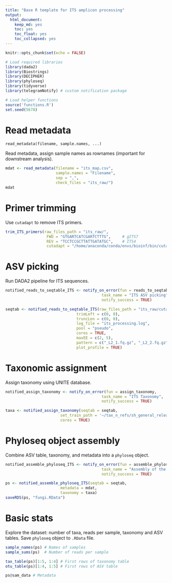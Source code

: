 ```yaml
---
title: "Base R template for ITS amplicon processing"
output: 
  html_document: 
    keep_md: yes
    toc: yes
    toc_float: yes
    toc_collapsed: yes
---
```


```r
knitr::opts_chunk$set(echo = FALSE)
```

```r
# Load required libraries
library(dada2)
library(Biostrings)
library(DECIPHER)
library(phyloseq)
library(tidyverse)
library(telegramNotify) # custom notification package

# Load helper functions
source('functions.R')
set.seed(5678)
```

# Read metadata

`read_metadata(filename, sample.names, ...)`

Read metadata, assign sample names as rownames (important for downstream analysis).

```r
mdat <- read_metadata(filename = "its_map.csv",
                      sample.names = "Filename",
                      sep = ",",
                      check_files = "its_raw/")
mdat
```

# Primer trimming

Use `cutadapt` to remove ITS primers.

```r
trim_ITS_primers(raw_files_path = "its_raw/",
                  FWD = "GTGARTCATCGARTCTTTG",     # gITS7
                  REV = "TCCTCCGCTTATTGATATGC",    # ITS4
                  cutadapt = "/home/anaconda/conda/envs/bioinf/bin/cutadapt")
```

# ASV picking

Run DADA2 pipeline for ITS sequences.

```r
notified_reads_to_seqtable_ITS <- notify_on_error(fun = reads_to_seqtable_ITS, 
                                          task_name = "ITS ASV picking",
                                          notify_success = TRUE)

seqtab <- notified_reads_to_seqtable_ITS(raw_files_path = "its_raw/cutadapt/",
                               trimLeft = c(0, 0),
                               truncLen = c(0, 0),
                               log_file = "its_processing.log",
                               pool = "pseudo",
                               cores = TRUE,
                               maxEE = c(2, 5),
                               pattern = c("_L2_1.fq.gz", "_L2_2.fq.gz"),
                               plot_profile = TRUE)
```

# Taxonomic assignment

Assign taxonomy using UNITE database.

```r
notified_assign_taxonomy <- notify_on_error(fun = assign_taxonomy, 
                                          task_name = "ITS Taxonomy",
                                          notify_success = TRUE)

taxa <- notified_assign_taxonomy(seqtab = seqtab, 
                        set_train_path = '~/tax_n_refs/sh_general_release_dynamic_s_all_04.04.2024.fasta',
                        cores = TRUE)
```

# Phyloseq object assembly

Combine ASV table, taxonomy, and metadata into a `phyloseq` object.

```r
notified_assemble_phyloseq_ITS <- notify_on_error(fun = assemble_phyloseq_ITS, 
                                          task_name = "Assembly of the phyloseq-object",
                                          notify_success = TRUE)

ps <- notified_assemble_phyloseq_ITS(seqtab = seqtab, 
                        metadata = mdat,
                        taxonomy = taxa)
saveRDS(ps, "fungi.RData")
```

# Basic stats

Explore the dataset: number of taxa, reads per sample, taxonomy and ASV tables. Save `phyloseq` object to `.RData` file.

```r
sample_names(ps) # Names of samples
sample_sums(ps)  # Number of reads per sample

tax_table(ps)[1:5, 1:4] # First rows of taxonomy table
otu_table(ps)[1:4, 1:5] # First rows of ASV table

ps@sam_data # Metadata
```
